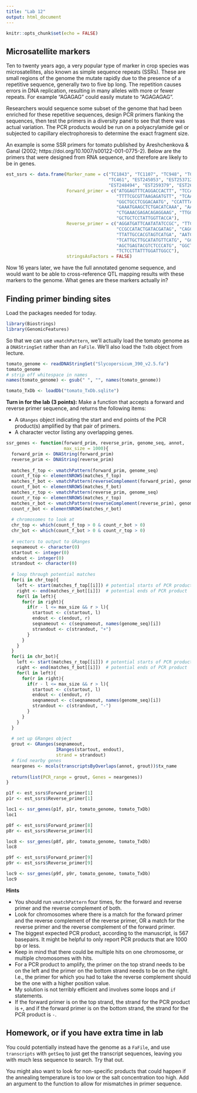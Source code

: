 ```yaml
---
title: "Lab 12"
output: html_document
---
```


```r
knitr::opts_chunk$set(echo = FALSE)
```

## Microsatellite markers

Ten to twenty years ago, a very popular type of marker in crop species was
microsatellites, also known as simple sequence repeats (SSRs).  These are
small regions of the genome the mutate rapidly due to the presence of a
repetitive sequence, generally two to five bp long.  The repetition causes
errors in DNA replication, resulting in many alleles with more or fewer
repeats.  For example "AGAGAG" could easily mutate to "AGAGAGAG".

Researchers would sequence some subset of the genome that had been enriched
for these repetitive sequences, design PCR primers flanking the sequences, then
test the primers in a diversity panel to see that there was actual variation.
The PCR products would be run on a polyacrylamide gel or subjected to capillary
electrophoresis to determine the exact fragment size.

An example is some SSR primers for tomato published by Areshchenkova & Ganal
(2002; https://doi.org/10.1007/s00122-001-0775-2).  Below are the primers
that were designed from RNA sequence, and therefore are likely to be in genes.

```r
est_ssrs <- data.frame(Marker_name = c("TC1843", "TC1107", "TC948", "TC11",
                                       "TC461", "EST245053", "EST253712", "EST258529",
                                       "EST248494", "EST259379", "EST268259"),
                       Forward_primer = c("ATGGAGTTTCAGGACCACTT", "TCCATCTCTCTCTAGACCTTTCT",
                                          "TTTTCGCGTTAAGAGATGTT", "TCAACACAGAGAAAATAGGCA",
                                          "GGCTGCCTCGGACAATG", "CCATTTAAATGACCCTATGCT",
                                          "GAAATGAAGCTCTGACATCAAA", "AACACCCTTTATTCAGATTCC",
                                          "CTGAAACGAGACAGAGGAAG", "TTGGTCTCCCTCTTTATGCC",
                                          "GCTGCTCCTATTGGTTACCA"),
                       Reverse_primer = c("AGGATGATTCAATATATCCGC", "TTCTTAAATCCTCTCACTCA",
                                          "CCGCCATACTGATACGATAG", "CAGCTTGCTCAGCCAGC",
                                          "TTATTGCCACGTAGTCATGA", "AATCAAAAAGAATCTAAGCCCT",
                                          "TCATTGCTTGCATATGTTCATG", "GCATAAAAATGTTAAAGGGG",
                                          "AGCTGAGTACGTCTCCCATG", "GGCTTCATTGATGAACCCAT",
                                          "TCTCCTTATTTGGATTGGCC"),
                       stringsAsFactors = FALSE)
```

Now 16 years later, we have the full annotated genome sequence, and would want
to be able to cross-reference QTL mapping results with these markers to the
genome.  What genes are these markers actually in?

## Finding primer binding sites

Load the packages needed for today.

```r
library(Biostrings)
library(GenomicFeatures)
```

So that we can use `vmatchPattern`, we'll actually load the tomato genome
as a `DNAStringSet` rather than an `FaFile`.  We'll also load the `TxDb`
object from lecture.

```r
tomato_genome <- readDNAStringSet("Slycopersicum_390_v2.5.fa")
tomato_genome
# strip off whitespace in names
names(tomato_genome) <- gsub(" ", "", names(tomato_genome))

tomato_TxDb <- loadDb("tomato_TxDb.sqlite")
```

**Turn in for the lab (3 points):** Make a function that accepts a forward and
reverse primer sequence, and returns the following items:

* A `GRanges` object indicating the start and end points of the PCR
product(s) amplified by that pair of primers.
* A character vector listing any overlapping genes.

```r
ssr_genes <- function(forward_prim, reverse_prim, genome_seq, annot,
                      max_size = 1000){
  forward_prim <- DNAString(forward_prim)
  reverse_prim <- DNAString(reverse_prim)
  
  matches_f_top <- vmatchPattern(forward_prim, genome_seq)
  count_f_top <- elementNROWS(matches_f_top)
  matches_f_bot <- vmatchPattern(reverseComplement(forward_prim), genome_seq)
  count_f_bot <- elementNROWS(matches_f_bot)
  matches_r_top <- vmatchPattern(reverse_prim, genome_seq)
  count_r_top <- elementNROWS(matches_r_top)
  matches_r_bot <- vmatchPattern(reverseComplement(reverse_prim), genome_seq)
  count_r_bot <- elementNROWS(matches_r_bot)
  
  # chromosomes to look at
  chr_top <- which(count_f_top > 0 & count_r_bot > 0)
  chr_bot <- which(count_f_bot > 0 & count_r_top > 0)
  
  # vectors to output to GRanges
  seqnameout <- character(0)
  startout <- integer(0)
  endout <- integer(0)
  strandout <- character(0)
  
  # loop through potential matches
  for(i in chr_top){
    left <- start(matches_f_top[[i]]) # potential starts of PCR product
    right <- end(matches_r_bot[[i]])  # potential ends of PCR product
    for(l in left){
      for(r in right){
        if(r - l <= max_size && r > l){
          startout <- c(startout, l)
          endout <- c(endout, r)
          seqnameout <- c(seqnameout, names(genome_seq)[i])
          strandout <- c(strandout, "+")
        }
      }
    }
  }
  for(i in chr_bot){
    left <- start(matches_r_top[[i]]) # potential starts of PCR product
    right <- end(matches_f_bot[[i]])  # potential ends of PCR product
    for(l in left){
      for(r in right){
        if(r - l <= max_size && r > l){
          startout <- c(startout, l)
          endout <- c(endout, r)
          seqnameout <- c(seqnameout, names(genome_seq)[i])
          strandout <- c(strandout, "-")
        }
      }
    }
  }
  
  # set up GRanges object
  grout <- GRanges(seqnameout,
                   IRanges(startout, endout),
                   strand = strandout)
  # find nearby genes
  neargenes <- mcols(transcriptsByOverlaps(annot, grout))$tx_name
  
  return(list(PCR_range = grout, Genes = neargenes))
}
```

```r
p1f <- est_ssrs$Forward_primer[1]
p1r <- est_ssrs$Reverse_primer[1]

loc1 <- ssr_genes(p1f, p1r, tomato_genome, tomato_TxDb)
loc1

p8f <- est_ssrs$Forward_primer[8]
p8r <- est_ssrs$Reverse_primer[8]

loc8 <- ssr_genes(p8f, p8r, tomato_genome, tomato_TxDb)
loc8

p9f <- est_ssrs$Forward_primer[9]
p9r <- est_ssrs$Reverse_primer[9]

loc9 <- ssr_genes(p9f, p9r, tomato_genome, tomato_TxDb)
loc9
```

**Hints**

* You should run `vmatchPattern` four times, for the forward and reverse primer
and the reverse complement of both.
* Look for chromosomes where there is a match for the forward primer and the reverse
complement of the reverse primer, OR a match for the reverse primer and the reverse
complement of the forward primer.
* The biggest expected PCR product, according to the manuscript, is 567 basepairs.
It might be helpful to only report PCR products that are 1000 bp or less.
* Keep in mind that there could be multiple hits on one chromosome, or multiple
chromosomes with hits.
* For a PCR product to amplify, the primer on the top strand needs to be on the 
left and the primer on the bottom strand needs to be on the right.  I.e., the
primer for which you had to take the reverse complement should be the one with
a higher position value.
* My solution is not terribly efficient and involves some loops and `if` statements.
* If the forward primer is on the top strand, the strand for the PCR product is 
`+`, and if the forward primer is on the bottom strand, the strand for the PCR
product is `-`.

## Homework, or if you have extra time in lab

You could potentially instead have the genome as a `FaFile`, and use `transcripts`
with `getSeq` to just get the transcript sequences, leaving you with much less
sequence to search.  Try that out.

You might also want to look for non-specific products that could happen if
the annealing temperature is too low or the salt concentration too high. Add
an argument to the function to allow for mismatches in primer sequence.
